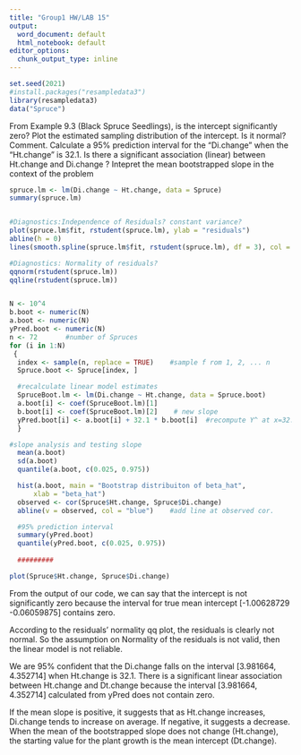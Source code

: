 ---
title: "Group1 HW/LAB 15"
output:
  word_document: default
  html_notebook: default
editor_options:
  chunk_output_type: inline
---

```{r}
set.seed(2021)
#install.packages("resampledata3")
library(resampledata3)
data("Spruce")

```



From Example 9.3 (Black Spruce Seedlings), is the intercept
significantly zero? Plot the estimated sampling distribution of
the intercept. Is it normal? Comment. Calculate a 95%
prediction interval for the “Di.change” when the “Ht.change” is
32.1. Is there a significant association (linear) between
Ht.change and Di.change ? Intepret the mean bootstrapped
slope in the context of the problem

```{r}
spruce.lm <- lm(Di.change ~ Ht.change, data = Spruce)
summary(spruce.lm)


#Diagnostics:Independence of Residuals? constant variance?
plot(spruce.lm$fit, rstudent(spruce.lm), ylab = "residuals")
abline(h = 0)
lines(smooth.spline(spruce.lm$fit, rstudent(spruce.lm), df = 3), col = "blue")

#Diagnostics: Normality of residuals?
qqnorm(rstudent(spruce.lm))
qqline(rstudent(spruce.lm))



```




```{r}
N <- 10^4
b.boot <- numeric(N)
a.boot <- numeric(N)
yPred.boot <- numeric(N)
n <- 72       #number of Spruces
for (i in 1:N)
 {
  index <- sample(n, replace = TRUE)    #sample f rom 1, 2, ... n
  Spruce.boot <- Spruce[index, ]

  #recalculate linear model estimates
  SpruceBoot.lm <- lm(Di.change ~ Ht.change, data = Spruce.boot)
  a.boot[i] <- coef(SpruceBoot.lm)[1]
  b.boot[i] <- coef(SpruceBoot.lm)[2]    # new slope
  yPred.boot[i] <- a.boot[i] + 32.1 * b.boot[i]  #recompute Y^ at x=32.1
  }

#slope analysis and testing slope
  mean(a.boot)
  sd(a.boot)
  quantile(a.boot, c(0.025, 0.975))

  hist(a.boot, main = "Bootstrap distribuiton of beta_hat",
      xlab = "beta_hat")
  observed <- cor(Spruce$Ht.change, Spruce$Di.change)
  abline(v = observed, col = "blue")    #add line at observed cor.

  #95% prediction interval
  summary(yPred.boot)
  quantile(yPred.boot, c(0.025, 0.975))
  
  #########


```
```{r}
plot(Spruce$Ht.change, Spruce$Di.change)

```





From the output of our code, we can say that the intercept is not significantly zero because the interval for true mean intercept [-1.00628729 -0.06059875] contains zero. 

According to the residuals’ normality qq plot, the residuals is clearly not normal. So the assumption on Normality of the residuals is not valid, then the linear model is not reliable.

We are  95% confident that the Di.change falls on the interval [3.981664, 4.352714] when Ht.change is 32.1. 
There is a significant linear association between Ht.change and Dt.change because the interval [3.981664, 4.352714] calculated from yPred does not contain zero. 

If the mean slope is positive, it suggests that as Ht.change increases, Di.change tends to increase on average. If negative, it suggests a decrease. When the mean of the bootstrapped slope does not change (Ht.change), the starting value for the plant growth is the mean intercept (Dt.change). 










